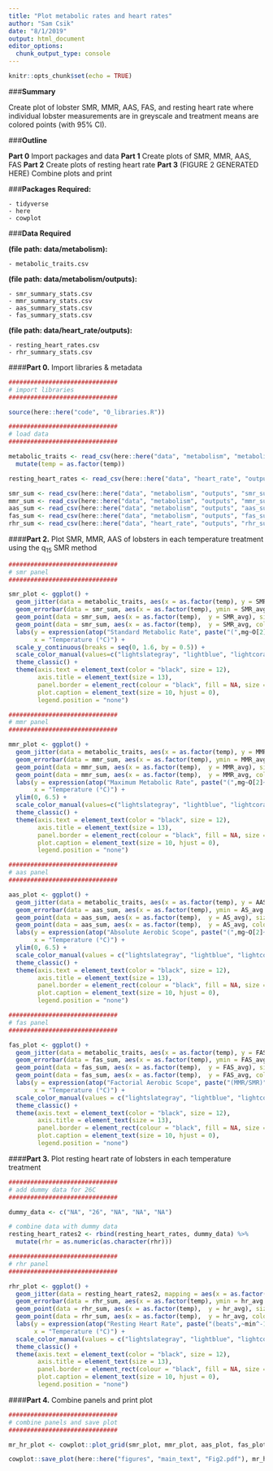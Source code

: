 ```yaml
---
title: "Plot metabolic rates and heart rates"
author: "Sam Csik"
date: "8/1/2019"
output: html_document
editor_options: 
  chunk_output_type: console
---
```


```r
knitr::opts_chunk$set(echo = TRUE)
```

###**Summary**

Create plot of lobster SMR, MMR, AAS, FAS, and resting heart rate where individual lobster measurements are in greyscale and treatment means are colored points (with 95% CI).

###**Outline**

**Part 0** Import packages and data
**Part 1** Create plots of SMR, MMR, AAS, FAS
**Part 2** Create plots of resting heart rate
**Part 3** (FIGURE 2 GENERATED HERE) Combine plots and print

###**Packages Required:** 

    - tidyverse
    - here
    - cowplot
    
###**Data Required** 

**(file path: data/metabolism):**

    - metabolic_traits.csv

**(file path: data/metabolism/outputs):**

    - smr_summary_stats.csv
    - mmr_summary_stats.csv
    - aas_summary_stats.csv
    - fas_summary_stats.csv

**(file path: data/heart_rate/outputs):**

    - resting_heart_rates.csv
    - rhr_summary_stats.csv

####**Part 0.** Import libraries & metadata
```r
##############################
# import libraries
##############################

source(here::here("code", "0_libraries.R"))

##############################
# load data
##############################

metabolic_traits <- read_csv(here::here("data", "metabolism", "metabolic_traits.csv")) %>%
  mutate(temp = as.factor(temp))

resting_heart_rates <- read_csv(here::here("data", "heart_rate", "outputs", "resting_heart_rates.csv"))

smr_sum <- read_csv(here::here("data", "metabolism", "outputs", "smr_summary_stats.csv"))
mmr_sum <- read_csv(here::here("data", "metabolism", "outputs", "mmr_summary_stats.csv"))
aas_sum <- read_csv(here::here("data", "metabolism", "outputs", "aas_summary_stats.csv"))
fas_sum <- read_csv(here::here("data", "metabolism", "outputs", "fas_summary_stats.csv"))
rhr_sum <- read_csv(here::here("data", "heart_rate", "outputs", "rhr_summary_stats.csv"))
```

####**Part 2.** Plot SMR, MMR, AAS of lobsters in each temperature treatment using the q~15~ SMR method
```r
##############################
# smr panel
##############################

smr_plot <- ggplot() +
  geom_jitter(data = metabolic_traits, aes(x = as.factor(temp), y = SMR), color = "black", width = 0.2, alpha = 0.2, size = 3) +
  geom_errorbar(data = smr_sum, aes(x = as.factor(temp), ymin = SMR_avg - error, ymax = SMR_avg + error), width = 0.1, size = 1, color = "black") +
  geom_point(data = smr_sum, aes(x = as.factor(temp),  y = SMR_avg), size = 6, colour = "black") +
  geom_point(data = smr_sum, aes(x = as.factor(temp),  y = SMR_avg, color = as.factor(temp)), size = 4.5) +
  labs(y = expression(atop("Standard Metabolic Rate", paste("(",mg~O[2]~kg^-1~min^-1,")"))),
       x = "Temperature (°C)") +
  scale_y_continuous(breaks = seq(0, 1.6, by = 0.5)) +
  scale_color_manual(values=c("lightslategray", "lightblue", "lightcoral", "indianred4")) +
  theme_classic() +
  theme(axis.text = element_text(color = "black", size = 12),
        axis.title = element_text(size = 13),
        panel.border = element_rect(colour = "black", fill = NA, size = 0.7),
        plot.caption = element_text(size = 10, hjust = 0),
        legend.position = "none")

##############################
# mmr panel
##############################

mmr_plot <- ggplot() +
  geom_jitter(data = metabolic_traits, aes(x = as.factor(temp), y = MMR), color = "black", width = 0.2, alpha = 0.2, size = 3) +
  geom_errorbar(data = mmr_sum, aes(x = as.factor(temp), ymin = MMR_avg - error, ymax = MMR_avg + error), width = 0.1, size = 1, color = "black") +
  geom_point(data = mmr_sum, aes(x = as.factor(temp),  y = MMR_avg), size = 6, color = "black") +
  geom_point(data = mmr_sum, aes(x = as.factor(temp),  y = MMR_avg, color = as.factor(temp)), size = 4.5) +
  labs(y = expression(atop("Maximum Metabolic Rate", paste("(",mg~O[2]~kg^-1~min^-1,")"))),
       x = "Temperature (°C)") +
  ylim(0, 6.5) +
  scale_color_manual(values=c("lightslategray", "lightblue", "lightcoral", "indianred4")) +
  theme_classic() +
  theme(axis.text = element_text(color = "black", size = 12),
        axis.title = element_text(size = 13),
        panel.border = element_rect(colour = "black", fill = NA, size = 0.7),
        plot.caption = element_text(size = 10, hjust = 0),
        legend.position = "none")

##############################
# aas panel
##############################

aas_plot <- ggplot() +
  geom_jitter(data = metabolic_traits, aes(x = as.factor(temp), y = AAS), color = "black", width = 0.2, alpha = 0.2, size = 3) +
  geom_errorbar(data = aas_sum, aes(x = as.factor(temp), ymin = AS_avg - error, ymax = AS_avg + error), width = 0.1, size = 1, color = "black") +
  geom_point(data = aas_sum, aes(x = as.factor(temp),  y = AS_avg), size = 6, color = "black") +
  geom_point(data = aas_sum, aes(x = as.factor(temp),  y = AS_avg, color = as.factor(temp)), size = 4.5) +
  labs(y = expression(atop("Absolute Aerobic Scope", paste("(",mg~O[2]~kg^-1~min^-1,")"))),
       x = "Temperature (°C)") +
  ylim(0, 6.5) +
  scale_color_manual(values = c("lightslategray", "lightblue", "lightcoral", "indianred4")) +
  theme_classic() +
  theme(axis.text = element_text(color = "black", size = 12),
        axis.title = element_text(size = 13),
        panel.border = element_rect(colour = "black", fill = NA, size = 0.7),
        plot.caption = element_text(size = 10, hjust = 0),
        legend.position = "none")

##############################
# fas panel
##############################

fas_plot <- ggplot() +
  geom_jitter(data = metabolic_traits, aes(x = as.factor(temp), y = FAS), color = "black", width = 0.2, alpha = 0.2, size = 3) +
  geom_errorbar(data = fas_sum, aes(x = as.factor(temp), ymin = FAS_avg - error, ymax = FAS_avg + error), width = 0.1, size = 1, color = "black") +
  geom_point(data = fas_sum, aes(x = as.factor(temp),  y = FAS_avg), size = 6, color = "black") +
  geom_point(data = fas_sum, aes(x = as.factor(temp),  y = FAS_avg, color = as.factor(temp)), size = 4.5) +
  labs(y = expression(atop("Factorial Aerobic Scope", paste("(MMR/SMR)"))),
       x = "Temperature (°C)") +
  scale_color_manual(values = c("lightslategray", "lightblue", "lightcoral", "indianred4")) +
  theme_classic() +
  theme(axis.text = element_text(color = "black", size = 12),
        axis.title = element_text(size = 13),
        panel.border = element_rect(colour = "black", fill = NA, size = 0.7),
        plot.caption = element_text(size = 10, hjust = 0),
        legend.position = "none")
```

####**Part 3.** Plot resting heart rate of lobsters in each temperature treatment 
```r
##############################
# add dummy data for 26C
##############################

dummy_data <- c("NA", "26", "NA", "NA", "NA")

# combine data with dummy data
resting_heart_rates2 <- rbind(resting_heart_rates, dummy_data) %>% 
  mutate(rhr = as.numeric(as.character(rhr)))

##############################
# rhr panel
##############################

rhr_plot <- ggplot() +
  geom_jitter(data = resting_heart_rates2, mapping = aes(x = as.factor(temp), y = rhr), alpha = 0.2, width = 0.2, size = 3) +
  geom_errorbar(data = rhr_sum, aes(x = as.factor(temp), ymin = hr_avg - error, ymax = hr_avg + error), width = 0.1, size = 1, color = "black") +
  geom_point(data = rhr_sum, aes(x = as.factor(temp),  y = hr_avg), size = 6, color = "black") +
  geom_point(data = rhr_sum, aes(x = as.factor(temp),  y = hr_avg, color = as.factor(temp)), size = 4.5) +
  labs(y = expression(atop("Resting Heart Rate", paste("(beats",~min^-1,")"))),
       x = "Temperature (°C)") +
  scale_color_manual(values = c("lightslategray", "lightblue", "lightcoral")) +
  theme_classic() +
  theme(axis.text = element_text(color = "black", size = 12),
        axis.title = element_text(size = 13),
        panel.border = element_rect(colour = "black", fill = NA, size = 0.7),
        plot.caption = element_text(size = 10, hjust = 0),
        legend.position = "none")
```

####**Part 4.** Combine panels and print plot
```r
##############################
# combine panels and save plot
##############################

mr_hr_plot <- cowplot::plot_grid(smr_plot, mmr_plot, aas_plot, fas_plot, rhr_plot, nrow = 3, align = "vh", labels = "AUTO")

cowplot::save_plot(here::here("figures", "main_text", "Fig2.pdf"), mr_hr_plot, base_width = 8, base_height = 9)
```

